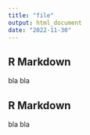 ```yaml
---
title: "file"
output: html_document
date: "2022-11-30"
---
```



## R Markdown
 bla bla 
 
## R Markdown
bla bla

